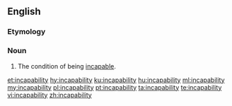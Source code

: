 ==English==

===Etymology===
{{prefix|en|in|capability}}

===Noun===
{{en-noun|-|incapabilities}}

# The condition of being [[incapable]].

[[et:incapability]]
[[hy:incapability]]
[[ku:incapability]]
[[hu:incapability]]
[[ml:incapability]]
[[my:incapability]]
[[pl:incapability]]
[[pt:incapability]]
[[ta:incapability]]
[[te:incapability]]
[[vi:incapability]]
[[zh:incapability]]